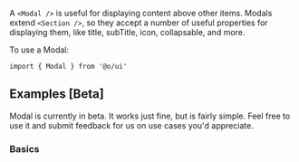 A `<Modal />` is useful for displaying content above other items. Modals extend `<Section />`, so
they accept a number of useful properties for displaying them, like title, subTitle, icon,
collapsable, and more.

To use a Modal:

```tsx
import { Modal } from '@o/ui'
```

## Examples [Beta]

Modal is currently in beta. It works just fine, but is fairly simple. Feel free to use it and submit
feedback for us on use cases you'd appreciate.

### Basics

<Example id="Basic" />
